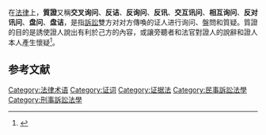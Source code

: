 在[[法律|法律]]上，'''質證'''又稱'''交叉询问'''、'''反诘'''、'''反询问'''、'''反讯'''、'''交互讯问'''、'''相互询问'''、'''反对讯问'''、'''盘问'''、'''盘诘'''，是指[[訴訟|訴訟]]雙方对对方傳喚的证人进行询问、盤問和質疑。質證的目的是誘使證人說出有利於己方的內容，或讓旁聽者和法官對證人的說辭和證人本人產生懷疑<ref>{{Cite web|title=张建伟：“质证”的误解误用及其本义|url=http://www.procedurallaw.cn/zh/node/1026|author=检察日报}}</ref>。

==参考文献==
{{reflist}}

[[Category:法律术语|Category:法律术语]]
[[Category:证词|Category:证词]]
[[Category:证据法|Category:证据法]]
[[Category:民事訴訟法學|Category:民事訴訟法學]]
[[Category:刑事訴訟法學|Category:刑事訴訟法學]]